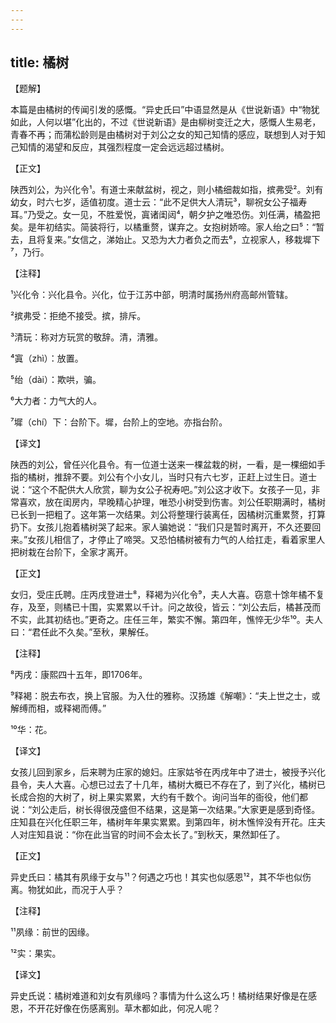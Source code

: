 ```yaml
---
---
---
```

title: 橘树
---




【题解】


本篇是由橘树的传闻引发的感慨。“异史氏曰”中语显然是从《世说新语》中“物犹如此，人何以堪”化出的，不过《世说新语》是由柳树变迁之大，感慨人生易老，青春不再；而蒲松龄则是由橘树对于刘公之女的知己知情的感应，联想到人对于知己知情的渴望和反应，其强烈程度一定会远远超过橘树。


【正文】

陕西刘公，为兴化令¹。有道士来献盆树，视之，则小橘细裁如指，摈弗受²。刘有幼女，时六七岁，适值初度。道士云：“此不足供大人清玩³，聊祝女公子福寿耳。”乃受之。女一见，不胜爱悦，寘诸闺闼⁴，朝夕护之唯恐伤。刘任满，橘盈把矣。是年初结实。简装将行，以橘重赘，谋弃之。女抱树娇啼。家人绐之曰⁵：“暂去，且将复来。”女信之，涕始止。又恐为大力者负之而去⁶，立视家人，移栽墀下⁷，乃行。

【注释】


¹兴化令：兴化县令。兴化，位于江苏中部，明清时属扬州府高邮州管辖。

²摈弗受：拒绝不接受。摈，排斥。

³清玩：称对方玩赏的敬辞。清，清雅。

⁴寘（zhì）：放置。

⁵绐（dài）：欺哄，骗。

⁶大力者：力气大的人。

⁷墀（chí）下：台阶下。墀，台阶上的空地。亦指台阶。





【译文】


陕西的刘公，曾任兴化县令。有一位道士送来一棵盆栽的树，一看，是一棵细如手指的橘树，推辞不要。刘公有个小女儿，当时只有六七岁，正赶上过生日。道士说：“这个不配供大人欣赏，聊为女公子祝寿吧。”刘公这才收下。女孩子一见，非常喜欢，放在闺房内，早晚精心护理，唯恐小树受到伤害。刘公任职期满时，橘树已长到一把粗了。这年第一次结果。刘公将整理行装离任，因橘树沉重累赘，打算扔下。女孩儿抱着橘树哭了起来。家人骗她说：“我们只是暂时离开，不久还要回来。”女孩儿相信了，才停止了啼哭。又恐怕橘树被有力气的人给扛走，看着家里人把树栽在台阶下，全家才离开。


【正文】

女归，受庄氏聘。庄丙戌登进士⁸，释褐为兴化令⁹，夫人大喜。窃意十馀年橘不复存，及至，则橘已十围，实累累以千计。问之故役，皆云：“刘公去后，橘甚茂而不实，此其初结也。”更奇之。庄任三年，繁实不懈。第四年，憔悴无少华¹⁰。夫人曰：“君任此不久矣。”至秋，果解任。

【注释】


⁸丙戌：康熙四十五年，即1706年。

⁹释褐：脱去布衣，换上官服。为入仕的雅称。汉扬雄《解嘲》：“夫上世之士，或解缚而相，或释褐而傅。”

¹⁰华：花。





【译文】


女孩儿回到家乡，后来聘为庄家的媳妇。庄家姑爷在丙戌年中了进士，被授予兴化县令，夫人大喜。心想已过去了十几年，橘树大概已不存在了，到了兴化，橘树已长成合抱的大树了，树上果实累累，大约有千数个。询问当年的衙役，他们都说：“刘公走后，树长得很茂盛但不结果，这是第一次结果。”大家更是感到奇怪。庄知县在兴化任职三年，橘树年年果实累累。到第四年，树木憔悴没有开花。庄夫人对庄知县说：“你在此当官的时间不会太长了。”到秋天，果然卸任了。


【正文】

异史氏曰：橘其有夙缘于女与¹¹？何遇之巧也！其实也似感恩¹²，其不华也似伤离。物犹如此，而况于人乎？

【注释】


¹¹夙缘：前世的因缘。

¹²实：果实。





【译文】


异史氏说：橘树难道和刘女有夙缘吗？事情为什么这么巧！橘树结果好像是在感恩，不开花好像在伤感离别。草木都如此，何况人呢？